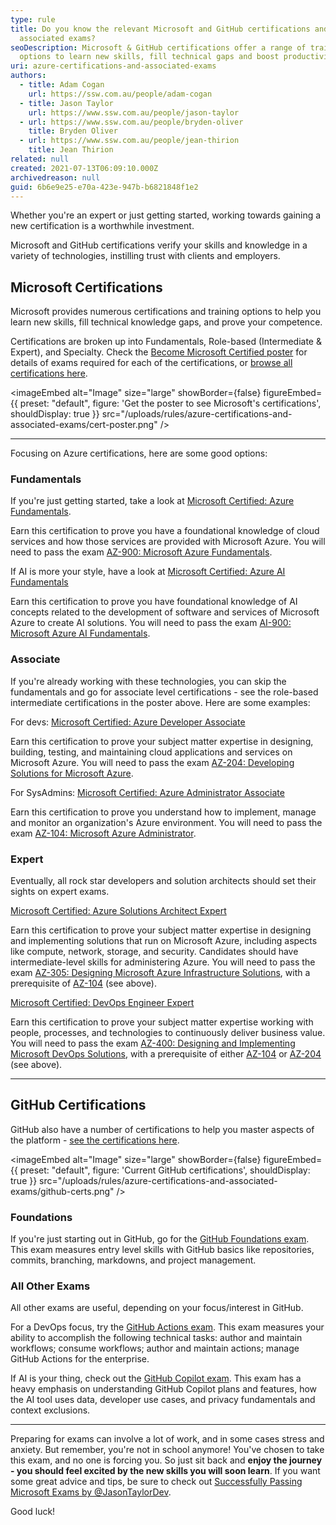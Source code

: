 ```yaml
---
type: rule
title: Do you know the relevant Microsoft and GitHub certifications and
  associated exams?
seoDescription: Microsoft & GitHub certifications offer a range of training
  options to learn new skills, fill technical gaps and boost productivity.
uri: azure-certifications-and-associated-exams
authors:
  - title: Adam Cogan
    url: https://ssw.com.au/people/adam-cogan
  - title: Jason Taylor
    url: https://www.ssw.com.au/people/jason-taylor
  - url: https://www.ssw.com.au/people/bryden-oliver
    title: Bryden Oliver
  - url: https://www.ssw.com.au/people/jean-thirion
    title: Jean Thirion
related: null
created: 2021-07-13T06:09:10.000Z
archivedreason: null
guid: 6b6e9e25-e70a-423e-947b-b6821848f1e2
---
```

Whether you're an expert or just getting started, working towards gaining a new certification is a worthwhile investment.

Microsoft and GitHub certifications verify your skills and knowledge in a variety of technologies, instilling trust with clients and employers.
## Microsoft Certifications

Microsoft provides numerous certifications and training options to help you learn new skills, fill technical knowledge gaps, and prove your competence.

Certifications are broken up into Fundamentals, Role-based (Intermediate & Expert), and Specialty. Check the [Become Microsoft Certified poster](https://aka.ms/traincertposter) for details of exams required for each of the certifications, or [browse all certifications here](https://learn.microsoft.com/en-us/credentials/browse/).


<imageEmbed
  alt="Image"
  size="large"
  showBorder={false}
  figureEmbed={{
    preset: "default",
    figure: 'Get the poster to see Microsoft\'s certifications',
    shouldDisplay: true
  }}
  src="/uploads/rules/azure-certifications-and-associated-exams/cert-poster.png"
/>

- - -

Focusing on Azure certifications, here are some good options:

### Fundamentals

If you're just getting started, take a look at [Microsoft Certified: Azure Fundamentals](https://docs.microsoft.com/en-us/learn/certifications/azure-fundamentals/).

Earn this certification to prove you have a foundational knowledge of cloud services and how those services are provided with Microsoft Azure. You will need to pass the exam [AZ-900: Microsoft Azure Fundamentals](https://docs.microsoft.com/en-us/learn/certifications/exams/az-900).

If AI is more your style, have a look at [Microsoft Certified: Azure AI Fundamentals](https://docs.microsoft.com/en-us/learn/certifications/azure-ai-fundamentals/)

Earn this certification to prove you have foundational knowledge of AI concepts related to the development of software and services of Microsoft Azure to create AI solutions. You will need to pass the exam [AI-900: Microsoft Azure AI Fundamentals](https://docs.microsoft.com/en-us/learn/certifications/exams/ai-900).

### Associate

If you're already working with these technologies, you can skip the fundamentals and go for associate level certifications - see the role-based intermediate certifications in the poster above. Here are some examples:

For devs: [Microsoft Certified: Azure Developer Associate](https://docs.microsoft.com/en-us/learn/certifications/azure-developer/)

Earn this certification to prove your subject matter expertise in designing, building, testing, and maintaining cloud applications and services on Microsoft Azure. You will need to pass the exam [AZ-204: Developing Solutions for Microsoft Azure](https://docs.microsoft.com/en-us/learn/certifications/exams/az-204).

For SysAdmins: [Microsoft Certified: Azure Administrator Associate](https://docs.microsoft.com/en-us/learn/certifications/azure-administrator/)

Earn this certification to prove you understand how to implement, manage and monitor an organization's Azure environment. You will need to pass the exam [AZ-104: Microsoft Azure Administrator](https://docs.microsoft.com/en-us/learn/certifications/exams/az-104).

### Expert

Eventually, all rock star developers and solution architects should set their sights on expert exams.

[Microsoft Certified: Azure Solutions Architect Expert](https://docs.microsoft.com/en-us/learn/certifications/azure-solutions-architect/)

Earn this certification to prove your subject matter expertise in designing and implementing solutions that run on Microsoft Azure, including aspects like compute, network, storage, and security. Candidates should have intermediate-level skills for administering Azure. You will need to pass the exam [AZ-305: Designing Microsoft Azure Infrastructure Solutions](https://learn.microsoft.com/en-us/credentials/certifications/exams/az-305/), with a prerequisite of [AZ-104](https://docs.microsoft.com/en-us/learn/certifications/exams/az-104) (see above).

[Microsoft Certified: DevOps Engineer Expert](https://docs.microsoft.com/en-us/learn/certifications/devops-engineer/)

Earn this certification to prove your subject matter expertise working with people, processes, and technologies to continuously deliver business value. You will need to pass the exam [AZ-400: Designing and Implementing Microsoft DevOps Solutions](https://docs.microsoft.com/en-us/learn/certifications/exams/az-400), with a prerequisite of either [AZ-104](https://docs.microsoft.com/en-us/learn/certifications/exams/az-104) or [AZ-204](https://docs.microsoft.com/en-us/learn/certifications/exams/az-204) (see above).

- - -

## GitHub Certifications

GitHub also have a number of certifications to help you master aspects of the platform - [see the certifications here](https://examregistration.github.com/).


<imageEmbed
  alt="Image"
  size="large"
  showBorder={false}
  figureEmbed={{
    preset: "default",
    figure: 'Current GitHub certifications',
    shouldDisplay: true
  }}
  src="/uploads/rules/azure-certifications-and-associated-exams/github-certs.png"
/>

### Foundations

If you're just starting out in GitHub, go for the [GitHub Foundations exam](https://examregistration.github.com/certification/GHF). This exam measures entry level skills with GitHub basics like repositories, commits, branching, markdowns, and project management.

### All Other Exams

All other exams are useful, depending on your focus/interest in GitHub.

For a DevOps focus, try the [GitHub Actions exam](https://examregistration.github.com/certification/ACTIONS). This exam measures your ability to accomplish the following technical tasks: author and maintain workflows; consume workflows; author and maintain actions; manage GitHub Actions for the enterprise.

If AI is your thing, check out the [GitHub Copilot exam](https://examregistration.github.com/certification/COPILOT). This exam has a heavy emphasis on understanding GitHub Copilot plans and features, how the AI tool uses data, developer use cases, and privacy fundamentals and context exclusions.

- - -

Preparing for exams can involve a lot of work, and in some cases stress and anxiety. But remember, you're not in school anymore! You've chosen to take this exam, and no one is forcing you. So just sit back and **enjoy the journey - you should feel excited by the new skills you will soon learn**. If you want some great advice and tips, be sure to check out [Successfully Passing Microsoft Exams by @JasonTaylorDev](https://jasontaylor.dev/successfully-passing-microsoft-exams/).

Good luck!